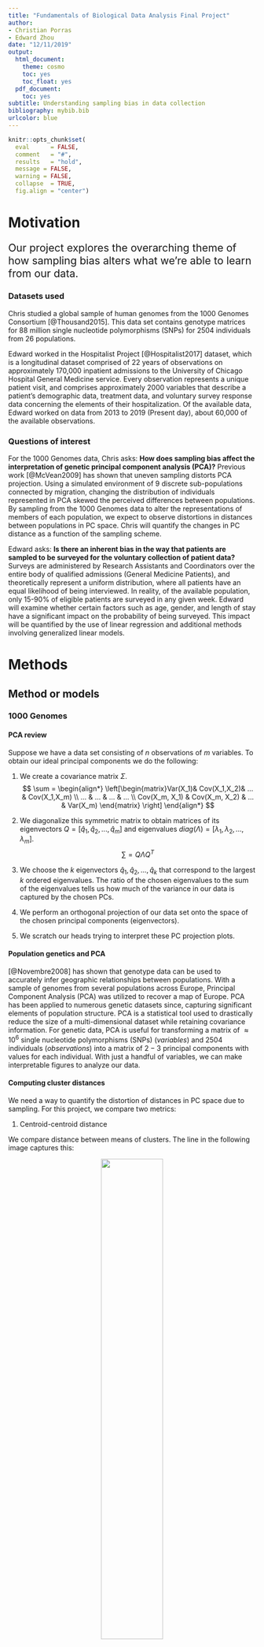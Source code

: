 ```yaml
---
title: "Fundamentals of Biological Data Analysis Final Project"
author:
- Christian Porras
- Edward Zhou
date: "12/11/2019"
output:
  html_document:
    theme: cosmo
    toc: yes
    toc_float: yes
  pdf_document:
    toc: yes
subtitle: Understanding sampling bias in data collection
bibliography: mybib.bib
urlcolor: blue
---
```


<!-- This is how to write a comment that won't be rendered-->

```r
knitr::opts_chunk$set(
  eval      = FALSE,
  comment   = "#",
  results   = "hold",
  message = FALSE,
  warning = FALSE,
  collapse  = TRUE,
  fig.align = "center")
```

# Motivation

<p style="font-size:16pt">
    Our project explores the overarching theme of how sampling bias alters what we’re able to learn from our data.
</p>

### Datasets used
Chris studied a global sample of human genomes from the 1000 Genomes Consortium [@Thousand2015]. This data set contains genotype matrices for 88 million single nucleotide polymorphisms (SNPs) for 2504 individuals from 26 populations. 

Edward worked in the Hospitalist Project [@Hospitalist2017] dataset, which is a longitudinal dataset comprised of 22 years of observations on approximately 170,000 inpatient admissions to the University of Chicago Hospital General Medicine service. Every observation represents a unique patient visit, and comprises approximately 2000 variables that describe a patient’s demographic data, treatment data, and voluntary survey response data concerning the elements of their hospitalization. Of the available data, Edward worked on data from 2013 to 2019 (Present day), about 60,000 of the available observations. 

### Questions of interest 
For the 1000 Genomes data, Chris asks: **How does sampling bias affect the interpretation of genetic principal component analysis (PCA)?** Previous work [@McVean2009] has shown that uneven sampling distorts PCA projection. Using a simulated environment of 9 discrete sub-populations connected by migration, changing the distribution of individuals represented in PCA skewed the perceived differences between populations. By sampling from the 1000 Genomes data to alter the representations of members of each population, we expect to observe distortions in distances between populations in PC space. Chris will quantify the changes in PC distance as a function of the sampling scheme. 

Edward asks: **Is there an inherent bias in the way that patients are sampled to be surveyed for the voluntary collection of patient data?** Surveys are administered by Research Assistants and Coordinators over the entire body of qualified admissions (General Medicine Patients), and theoretically represent a uniform distribution, where all patients have an equal likelihood of being interviewed. In reality, of the available population, only 15-90% of eligible patients are surveyed in any given week. Edward will examine whether certain factors such as age, gender, and length of stay have a significant impact on the probability of being surveyed. This impact will be quantified by the use of linear regression and additional methods involving generalized linear models. 


# Methods

## Method or models

### 1000 Genomes

#### PCA review
Suppose we have a data set consisting of $n$ observations of $m$ variables. To obtain our ideal principal components we do the following:

1. We create a covariance matrix $\Sigma$.
$$ 
\sum = 
\begin{align*}
\left[\begin{matrix}Var(X_1)& Cov(X_1,X_2)& ... & Cov(X_1,X_m) \\ ... & ... & ... & ... \\ Cov(X_m, X_1) & Cov(X_m, X_2) & ... & Var(X_m) \end{matrix} \right]
\end{align*}
$$
2. We diagonalize this symmetric matrix to obtain matrices of its eigenvectors $Q = [\hat{q}_1, \hat{q}_2,...,\hat{q}_m]$ and eigenvalues $diag(\Lambda) = [\lambda_1, \lambda_2,...,\lambda_m]$.
$$ 
\sum = Q\Lambda Q^T
$$
3. We choose the $k$ eigenvectors $\hat{q}_1, \hat{q}_2,...,\hat{q}_k$ that correspond to the largest $k$ ordered eigenvalues. The ratio of the chosen eigenvalues to the sum of the eigenvalues tells us how much of the variance in our data is captured by the chosen PCs.

4. We perform an orthogonal projection of our data set onto the space of the chosen principal components (eigenvectors).

5. We scratch our heads trying to interpret these PC projection plots.

#### Population genetics and PCA
[@Novembre2008] has shown that genotype data can be used to accurately infer geographic relationships between populations. With a sample of genomes from several populations across Europe, Principal Component Analysis (PCA) was utilized to recover a map of Europe. PCA has been applied to numerous genetic datasets since, capturing significant elements of population structure. PCA is a statistical tool used to drastically reduce the size of a multi-dimensional dataset while retaining covariance information. For genetic data, PCA is useful for transforming a matrix of $\approx 10^6$ single nucleotide polymorphisms (SNPs) (*variables*) and $2504$ individuals (*observations*) into a matrix of $2 - 3$ principal components with values for each individual. With just a handful of variables, we can make interpretable figures to analyze our data.

#### Computing cluster distances
We need a way to quantify the distortion of distances in PC space due to sampling. For this project, we compare two metrics:

1. Centroid-centroid distance

We compare distance between means of clusters. The line in the following image captures this: 

<center>
![](figures/mean_dist_example.png){width=50%}
</center>

2. Pairwise fractions of variance $F_{cp}$

We divide the within population variance by the between population variance. If $X$ and $Y$ are the genotype values for two population clusters.
    
$$F_{cp} = \frac{Var(X)}{Var(X,Y)}$$

### Hospitalist

#### Linear regression and GLMs
Linear regression and generalized linear models are statistical tools which are widely used throughout the sciences to quantify behavior and to describe how a dependent variable is impacted by a multitude of variables which explain the dependent variable’s behavior. In many cases, the data can either be approximated as a linear system or can be manipulated to form a linear system; in other cases where the behavior of the dependent variable in response to explanatory variables have non-normal error distributions, a generalized linear model may be more appropriate. 

$$ 
Y_0 = B_0 + B_1X_i + \epsilon_i
$$

Linear regression relies on the use of regressors, or explanatory variables, and the regressand, or dependent variable. A model is proposed, in which our hypothesis or theory tells us which factors may influence our dependent variable, and our regression is constructed. Linear regression relies on a set of prior assumptions: That the model is linear in the parameters, that there is mean independence, that there is no autocorrelation between the error terms, that the number of observations is greater than the number of model parameters, that the values of the observations are not all the same, that there are no huge outliers, and that there is conditional homoskedasticity. Satisfaction of these assumptions yields coefficient estimates of the parameters that are BLUE: unbiased, efficient, consistent, and computable. By unbiased, we mean that the expected value of our estimate is equal to the true value of the parameter. By efficient, we mean that we have the lowest possible variance estimation method. Finally, by consistent, we mean that we collapse around the true value as our observation quantity approaches infinity. 

Linear regression is appropriate for our data and questions because it offers a way to accurately describe the trends in the overall Hospitalist dataset, and get accurate and quantifiable predictors of how parameters which may introduce bias can do so. Due to the large sample of data used, we can get extremely precise predictors of parameter values and detect even very slight biases using linear regression. Thus, we can directly answer our question of whether there is an inherent bias in the way that patients are surveyed for collection of data, and also describe how significant that bias is.   

While linear regression is a good start to begin to describe some of our data, and can provide us with immediately and easily interpretable results, generalized linear models are the gold standard for the analyses that we wish to conduct because of the specific structures that can be found in our data. Generalized linear models are appropriate to fit the data when the dependent variable is non-continuous, and our dependent variable is binary. This means that our errors display heteroskedasticity, and while we can correct for that in a linear regression, we may prefer to fit our data using the logistic regression family of generalized linear models because we wish for our model estimates for the dependent variable to run strictly between 0 and 1, as a patient can either be asked for an interview or not, and the dependent variable fundamentally represents a probability to be interviewed, which places a restriction on the values that it can take. In terms of answering questions, GLM’s help me to answer many of the same questions that linear regressions do:  whether bias exists in survey activity, and what the extent of that bias is. 

## Data processing
### 1000 Genomes
We first accessed the [1000 Genomes Version 3 genotype data](ftp://ftp.1000genomes.ebi.ac.uk/vol1/ftp/release/20130502/) online, downloading the 1GB **.vcf** file for chromosome $21$. We chose only one chromosome to conserve storage space and limit hurdles with expensive computations. With the `Python` package [scikit-allel](https://scikit-allel.readthedocs.io/en/stable/index.html), we parsed the .vcf file. 
 
The .vcf contains the number of sites sequenced in the chromosome $M=1105538$, and $N=2504$ the number of people sequenced. The parsed object further delineates `REF`, a vector $M$ nucleotides long that records the most common allele at each site (i.e. the "reference" genotype). We also have `ALT`, an $M$ by $3$ matrix that records the possible alternate variants. Finally, we get `GT`, an $N$ by $M$ by $2$ matrix that records individual genotypes at each site with values coded between $0$ and $3$. $0$ codes for the reference allele at that site, while $1$-$3$ code for which alternate allele the individual has. 

To simplify our analysis, we recode our alternate alleles to $1$. We can now construct an $N$ by $M$ matrix that counts the number of alternate alleles that each person has at each site. Each individual is given a $0$ if they have two copies of the reference, $1$ if one site is non-reference, and $2$ if both are. This is what we run PCA on. Still, there are a couple of complications to be discussed.
 
The first complication we must consider is linkage disequilibrium. Some population genetic models assume independent segregation among SNPs, but linkage disequilibrium, the non-independent assortment of sites, is a driver of population genetic diversity in real data. PCA assumes independence among variables, so we perform a simple downsampling step to correct for SNP autocorrelation. For each genotype, we choose $1000$ segments of length $m/1000$ (where $m$ is the highest number less than $M$ that is divided by $1000$) plus one segment of length $r=M-m$. Then for each segment we sample uniformly with `numpy.random.choice()`, where each nucleotide in the segment has the same probability of being chosen, but only from the inner half of the segment (e.g. from the segments $1000$ base pairs long we sample from the interval $(250,750)$). This confirms we have a sequence of size $1001$ of independent SNPs. 
 
A second complication is that running PCA on our data will make the first PC unimportant, since it will simply be a measure of the distance from the overall mean value. As such we standardize the data, meaning if $X_{ij}$ is an element in our array, we define $Y_{ij}=\frac{X_{ij}-\mu}{\sigma}$, where $\mu$ and $\sigma$ are the mean and standard deviation of the genotype array respectively. In all the figures presented, we color the points based on the super population (Africa: AFR, America: AMR, East Asia: EAS, Europe: EUR or South Asia: SAS) of origin of the person sequenced, to analyze how the spatial structure of the people influenced the genetic data.

### Hospitalist
The hospitalist data was processed in Stata due to institutional requirements to comply with protected health information procedures. As such, the Stata code is provided for reference in the appendix, but as the actual data is not publicly available, we will describe our data processing procedures generally without specifically referencing code. 

Data was pulled from multiple real-time flows providing information about interview responses, patient demographics and encounters, and patient identification data. They were merged together into a single dataset using an identifier that is unique to every patient encounter. As such, if a patient visited general medicine on multiple occasions during the 2013-2019 period, they would be considered as multiple encounters.  

Historically, a small percentage of all Hospitalist data comes from non-UChicago sites. Sub-studies have also taken place outside of the general medicine setting. All of these observations were removed once the merged dataset was compiled. To further clean the data, 2 patients with missing gender and 2 patients missing a week of admission were removed. 28 extreme subject outliers by age were dropped; the hospitalist study typically only consents patients 18 or older, so all patients less than 15 and older than 105 were removed from our data  set. Lengths of stay were calculated for every encounter, and approximately 0.3% of observations were removed from the data set when lengths of stay were negative, implying recording error, or were longer than 50 days. 

Once cleaned, the data was manipulated to gain the variables needed to conduct our bias analyses. A dummy variable was constructed that indicated if we attempted to interview a patient; another dummy variable indicated if the patient consented to the interview given an attempt. Age group dummy variables were constructed by rounding subject ages to the nearest 10. As mentioned previously, subject lengths of stay were computed; the number of patients admitted to general medicine every week was computed as well. In total, approximately 50 variables were constructed or used from the dataset for our analysis. The attached stata code provides comprehensive inline documentation for how these variables are used, how they are categorized, and in many cases how they are constructed and their distributions. Please refer to the appendix. 

The constructed variables and information used for analysis was then imported into R. Minor relabeling of variables was conducted in R for data that did not properly transfer, and both linear regressions and generalized linear models were run on the data. Specifically, the effect of age, patient admissions in the week prior, patient gender, and length of hospital stay were investigated as potential sources of bias. Additionally, ggplot was used to generate visual representations of data trends and the shape of the biases we observed in our interviewing patterns. 



# Results

## 1000 Genomes
All code and data used to generate figures can be found at [this repo](https://github.com/chrisporras/1000Genomes-PCA).

#### Full PCA without downsampling
<center>
![](figures/total_pca.png){width=50%}
</center>

#### PCA on 3 populations
We choose 3 super populations (EUR,SAS,EAS) that would hypothetically have a continuous population structure gradient between them to analyze the effects of downsampling.

<center>
![](figures/pca_3pop.png){width=50%}
</center>

#### Histogram of 3 uniform populations 
<center>
![](figures/total_dist.png){width=50%}
</center>

#### Histogram showing over-representation of EUR in sub-sample
<center>
![](figures/sample_hist1.png){width=50%}
</center>


#### PCA of down-sampled populations
<center>
![](figures/pca_sample1.png){width=50%}
</center>

#### Distance metrics comparing cluster distances 
<center>
![](figures/var_dist.png){width=100%}
</center>

## Hospitalist
Substantial evidence of bias was found in the hospitalist dataset in terms of the way in which patients are sampled to be surveyed for the voluntary collection of patient data. Regressions were run using the binary attempted_interview as the regressand and subject age, gender, length of stay, and admissions in the prior week as regressors. Various proxies for age were explored, including a dummy variable for geriatric patients, using a dummy variable for every age group, and looking at years over the age of 65. 

![Linear Regression using age dummies, gender, length of stay, and prior week admissions. We can see that the AIC is 83852.66 ](/cloud/project/figures/image1.PNG)

![Generalized linear model using age, gender, length of stay, and prior week admissions. We notice that the AIC is much lower from the GLM than for the Linear Regression, so we prefer it to our linear model ](/cloud/project/figures/image2.PNG)

![Generalized linear model using age dummies, gender, length of stay, and prior week admissions. This model performs much better than using subject age ](/cloud/project/figures/image4.PNG)

![Generalized linear model using years over 65, gender, length of stay, and prior week admissions. This GLM has the lowest AIC of all of our representations of age ](/cloud/project/figures/image3.PNG)

Data suggested that gender had a minimal effect on if a patient was interviewed if at all. The size of the effect was less than 1.5% in all cases and insignificant in a large portion of the regressions that we ran. Additionally, while the length of stay of patients and the admissions in the prior week were very important in predicting whether a patient was ultimately offered an interview and the size of the effect was both statistically and clinical relevant, these results serve more as functions of regression completeness and attempts to minimize omitted variable bias as opposed to actionable insights, as there is obviously no way that we can influence how long patients stay in the hospital and the quantity of the admissions we receive in the month before.  

![Graph showing how attempted interview rate varies with admissions in the prior week ](/cloud/project/figures/image5.PNG)

The most notable factor we explored in which bias was clearly demonstrated was age. We discovered that while age does not drastically affect whether or not a patient is interviewed when they are younger (approximately less than 65-70 years old), patient interview rates begin to drop off drastically for patients over 70 years old. Patients who are 80 years old are 12% less likely to be asked for an interview than their 20 year old counterparts, while those who are 100 years old are almost 30% less likely to be asked to interview. This is in spite of the fact that a large portion of older patients have a proxy who is able to consent to the interview on behalf of the patient.

![](/cloud/project/figures/image6.PNG)

Interestingly, although interview rate is biased against older patients, the shape of that bias remains remarkably consistent. Although we manage to ask to interview anywhere from 10 to 90% of qualified patients in general medicine in any given week, the shape of the curve does not change as the weekly interview rate increases or decreases. When we interview a larger portion of our patients, we interview a larger portion of all age groups uniformly. We same the same result when we look at how attempted interviews change with new admissions in prior weeks. 

![The shape of attempted interview age bias remains highly consistent no matter how many patients we admit in the prior week ](/cloud/project/figures/image7.PNG)

![The shape of attempted interview age bias remains highly consistent even as the weekly overall attempt rate varies from 10% to over 90% ](/cloud/project/figures/image8.PNG)

![The shape of attempted interview age bias remains highly consistent even as the weekly overall attempt rate varies from 10% to over 90%. Similar slopes demonstrate that all sections of the curve shift at a proportionally similar rate ](/cloud/project/figures/image9.PNG)

Upon preliminary comparison of an unbiased sample of patient data that accurately represents the general medicine population to a biased sample of data that we generated from the data we collected, we discovered a difference of approximately 1.5 years between the mean age of the patients in the unbiased as opposed to the biased dataset. This difference seems to manifest itself as a statistically significant difference in real measures of patient health. For example, there is a 1% difference between the self reported general health levels of the biased and unibased samples; this difference is significant to the 5% level. Continuing research is needed to further identify and quantify the clinical consequences of our observed biases in data collection. 


# Summary

#### 1000 Genomes
We set out to quantify the effect of downsampling on genetic PCA. The sampling process captures the underrepresentation of members of non-European ancestry in genetic data sets. Our hypothesis essentially argued that sampling bias (missing representation) limits our ability to visualize genetic relatedness between populations. PC distortion implies that certain populations will be interpreted as more distinct from other populations, when in reality perhaps each population is identical [@McVean2009].

Our results show some perturbations in cluster distances by overrepresenting EUR compared to EAS and SAS in our sample. We have large positive differences in mean cluster distances indicating the pulling of clusters away from one another. We also observe some non-zero shifts in variance fraction, indicating distorted spread of the clusters relative to one another. Ultimately, these results show a possible distortion of clusters in PC space as a result of the sampling process. Still, the distortion is qualitatively unrecognizable in the plots themselves. 

Professor Allesina recommended testing populations of vastly different variances (EUR and AFR or AMR for example). In the future, Chris will continue to test these sampling effects and report his findings. Chris will also expand the distance metrics to include more common genetic variation measures, such as Wright's $F_{st}$ [@Wright1931].

#### Hospitalist
We learned a great deal about how to identify and quantify the bias that is present in data, and learned that there are many dimensions to consider to bias; not only should we ascertain whether or not the data is biased and quantify the bias if it exists, but we should also look at if the bias itself varies, either temporally or based on the behavior of other variables we can observe. 

Because the functional form of our bias remained highly consistent despite highly varying rates of new admissions and weekly overall attempted interview rates, overall impact on real world clinical data was not severely impacted, and more work has to be done to ascertain the extent to which our biased data distorts clinical findings. Currently, our work suggests that these biases are statistically significant but relatively minor in scale. However, this research has already pushed the Hospitalist project to move forward in addressing issues of selection bias, as we explore ways in which to better target and represent our elderly patient population. 

As this research continues, there are three primary directions in which we would like to take this investigation of bias. The first direction is to better quantify the effects of the bias on real clinical variables such as patients' perception of their general health. The second direction would be to investigate the hypothesis that elderly patients are interviewed less in part because of cognitive disability or similar sickness; while we cannot access the medical records of living patients whom we do not interview and thus do not know their medical status, we can perform a proxy study by identifying patients that entered our interview pool several years ago with a given medical condition, such as  dementia, and compare proportional statuses to patient death records, which are non-protected information. The third and final direction that we hope to take this research is to look into the economic drivers of the bias being introduced into the behavior of our interviews; quantifying the costs and incentives behind both interviewing and being interviewed, and attempting to identify specific staff that are particularly skilled and successful at interacting with the elderly.

# Acknowledgements

Chris would like to thank: 

- Novembre lab for motivating this analysis. 
- The Thousand Genome Project Consortium for data availability.
- Our awesome TA Julia Smith, Profs. Dmitry Kondrashov and Stefano Allesina for their support throughout this quarter.

Edward would like to thank: 

- The Meltzer lab for motivating this analysis and providing access to the Hospitalist Database for the purposes of this research. 
- Professor Meltzer, Methods Core Director Andrea Flores, and Hui Zhang for their feedback and guidance throughout the research process.
- Professors Dmitry Kondrashov and Stefano Allesina, as well as our TA Julia Smith for their support and teaching throughout this quarter.


# References

<!-- This will display references included in mybib.bib file -->
<div id="refs"></div>

# Appendix

#### 1000 Genomes PCA
 - All code and data used to generate figures can be found at [this repo](https://github.com/chrisporras/1000Genomes-PCA). 
     - Navigate to `sampling_PCA/notebooks/1000Genomes-PCA.ipynb` to find notebook used to process PCs. 
     - All PC computation is done on the cluster using the `add_gt_arr.py` script. 

- 1K Genomes data is available in variant call format at [this link](ftp://ftp.1000genomes.ebi.ac.uk/vol1/ftp/release/20130502/).

- Python package `scikit-allel` is recommended for parsing the 1K Genomes data. The package can be found [here](https://scikit-allel.readthedocs.io/en/stable/index.html).


#### Hospitalist
 - All code can be found at [this repo](https://github.com/drawdeuohz/Fundamentals-of-Biological-Data-Analysis)
 


